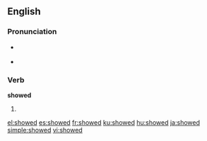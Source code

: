 ==English==

{{rank|whatever|reach|secret|671|showed|ancient|parts|getting}}

===Pronunciation===
* {{a|US}} {{IPA|/'ʃowd/}}
* {{audio|en-us-showed.ogg|Audio (US)}}

===Verb===
'''showed'''

# {{simple past of|show}}

[[el:showed]]
[[es:showed]]
[[fr:showed]]
[[ku:showed]]
[[hu:showed]]
[[ja:showed]]
[[simple:showed]]
[[vi:showed]]